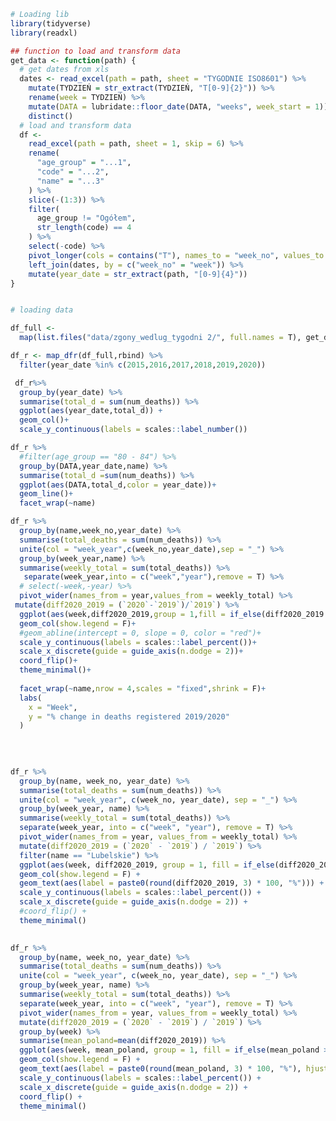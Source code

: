 ```r
# Loading lib 
library(tidyverse)
library(readxl)

```

```r
## function to load and transform data
get_data <- function(path) {
  # get dates from xls
  dates <- read_excel(path = path, sheet = "TYGODNIE ISO8601") %>%
    mutate(TYDZIEŃ = str_extract(TYDZIEŃ, "T[0-9]{2}")) %>%
    rename(week = TYDZIEŃ) %>%
    mutate(DATA = lubridate::floor_date(DATA, "weeks", week_start = 1)) %>%
    distinct()
  # load and transform data
  df <-
    read_excel(path = path, sheet = 1, skip = 6) %>%
    rename(
      "age_group" = "...1",
      "code" = "...2",
      "name" = "...3"
    ) %>%
    slice(-(1:3)) %>%
    filter(
      age_group != "Ogółem",
      str_length(code) == 4
    ) %>%
    select(-code) %>%
    pivot_longer(cols = contains("T"), names_to = "week_no", values_to = "num_deaths") %>%
    left_join(dates, by = c("week_no" = "week")) %>%
    mutate(year_date = str_extract(path, "[0-9]{4}"))
}


# loading data 

df_full <-
  map(list.files("data/zgony_wedlug_tygodni 2/", full.names = T), get_data)

```

```r
df_r <- map_dfr(df_full,rbind) %>% 
  filter(year_date %in% c(2015,2016,2017,2018,2019,2020)) 
```

```r
 df_r%>% 
  group_by(year_date) %>% 
  summarise(total_d = sum(num_deaths)) %>% 
  ggplot(aes(year_date,total_d)) +
  geom_col()+
  scale_y_continuous(labels = scales::label_number())
```
```r
df_r %>% 
  #filter(age_group == "80 - 84") %>% 
  group_by(DATA,year_date,name) %>%
  summarise(total_d =sum(num_deaths)) %>% 
  ggplot(aes(DATA,total_d,color = year_date))+
  geom_line()+
  facet_wrap(~name)
```
```r
df_r %>% 
  group_by(name,week_no,year_date) %>% 
  summarise(total_deaths = sum(num_deaths)) %>% 
  unite(col = "week_year",c(week_no,year_date),sep = "_") %>% 
  group_by(week_year,name) %>% 
  summarise(weekly_total = sum(total_deaths)) %>% 
   separate(week_year,into = c("week","year"),remove = T) %>% 
  # select(-week,-year) %>% 
  pivot_wider(names_from = year,values_from = weekly_total) %>% 
 mutate(diff2020_2019 = (`2020`-`2019`)/`2019`) %>% 
  ggplot(aes(week,diff2020_2019,group = 1,fill = if_else(diff2020_2019 >0,"green","red")))+
  geom_col(show.legend = F)+
  #geom_abline(intercept = 0, slope = 0, color = "red")+
  scale_y_continuous(labels = scales::label_percent())+
  scale_x_discrete(guide = guide_axis(n.dodge = 2))+
  coord_flip()+
  theme_minimal()+
  
  facet_wrap(~name,nrow = 4,scales = "fixed",shrink = F)+
  labs(
    x = "Week",
    y = "% change in deaths registered 2019/2020"
  )
  
 
  
```

```r

df_r %>%
  group_by(name, week_no, year_date) %>%
  summarise(total_deaths = sum(num_deaths)) %>%
  unite(col = "week_year", c(week_no, year_date), sep = "_") %>%
  group_by(week_year, name) %>%
  summarise(weekly_total = sum(total_deaths)) %>%
  separate(week_year, into = c("week", "year"), remove = T) %>%
  pivot_wider(names_from = year, values_from = weekly_total) %>%
  mutate(diff2020_2019 = (`2020` - `2019`) / `2019`) %>%
  filter(name == "Lubelskie") %>%
  ggplot(aes(week, diff2020_2019, group = 1, fill = if_else(diff2020_2019 > 0, "green", "red"))) +
  geom_col(show.legend = F) +
  geom_text(aes(label = paste0(round(diff2020_2019, 3) * 100, "%"))) +
  scale_y_continuous(labels = scales::label_percent()) +
  scale_x_discrete(guide = guide_axis(n.dodge = 2)) +
  #coord_flip() +
  theme_minimal()
 
```
```r
df_r %>%
  group_by(name, week_no, year_date) %>%
  summarise(total_deaths = sum(num_deaths)) %>%
  unite(col = "week_year", c(week_no, year_date), sep = "_") %>%
  group_by(week_year, name) %>%
  summarise(weekly_total = sum(total_deaths)) %>%
  separate(week_year, into = c("week", "year"), remove = T) %>%
  pivot_wider(names_from = year, values_from = weekly_total) %>%
  mutate(diff2020_2019 = (`2020` - `2019`) / `2019`) %>% 
  group_by(week) %>% 
  summarise(mean_poland=mean(diff2020_2019)) %>% 
  ggplot(aes(week, mean_poland, group = 1, fill = if_else(mean_poland > 0, "green", "red"))) +
  geom_col(show.legend = F) +
  geom_text(aes(label = paste0(round(mean_poland, 3) * 100, "%"), hjust = -.2)) +
  scale_y_continuous(labels = scales::label_percent()) +
  scale_x_discrete(guide = guide_axis(n.dodge = 2)) +
  coord_flip() +
  theme_minimal()
```

